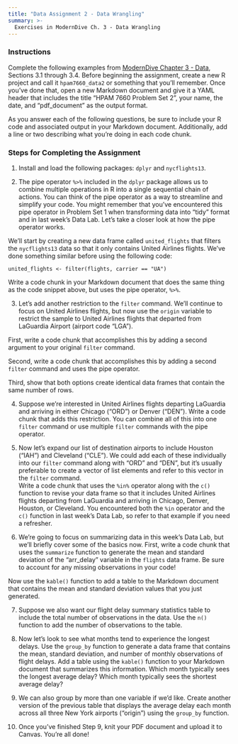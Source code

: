 ```yaml
---
title: "Data Assignment 2 - Data Wrangling"
summary: >-
  Exercises in ModernDive Ch. 3 - Data Wrangling
---
```


### Instructions

Complete the following examples from [ModernDive Chapter 3 - Data ](https://moderndive.com/3-wrangling.html), Sections 3.1 through 3.4. Before beginning the assignment, create a new R project and call it `hpam7660_data2` or something that you'll remember. Once you've done that, open a new Markdown document and give it a YAML header that includes the title "HPAM 7660 Problem Set 2", your name, the date, and "pdf_document" as the output format.

As you answer each of the following questions, be sure to include your R code and associated output in your Markdown document. Additionally, add a line or two describing what you're doing in each code chunk.

### Steps for Completing the Assignment

1. Install and load the following packages: `dplyr` and `nycflights13`. 

2. The pipe operator `%>%` included in the `dplyr` package allows us to combine multiple operations in R into a single sequential chain of actions. You can think of the pipe operator as a way to streamline and simplify your code. You might remember that you've encountered this pipe operator in Problem Set 1 when transforming data into "tidy" format and in last week's Data Lab. Let's take a closer look at how the pipe operator works. 

We'll start by creating a new data frame called `united_flights` that filters the `nycflights13` data so that it only contains United Airlines flights. We've done something similar before using the following code:

`united_flights <- filter(flights, carrier == "UA")`

Write a code chunk in your Markdown document that does the same thing as the code snippet above, but uses the pipe operator, `%>%`.

3. Let's add another restriction to the `filter` command. We'll continue to focus on United Airlines flights, but now use the `origin` variable to restrict the sample to United Airlines flights that departed from LaGuardia Airport (airport code "LGA"). 

First, write a code chunk that accomplishes this by adding a second argument to your original `filter` command.

Second, write a code chunk that accomplishes this by adding a second `filter` command and uses the pipe operator.

Third, show that both options create identical data frames that contain the same number of rows.

4. Suppose we're interested in United Airlines flights departing LaGuardia and arriving in either Chicago ("ORD") or Denver ("DEN"). Write a code chunk that adds this restriction. You can combine all of this into one `filter` command or use multiple `filter` commands with the pipe operator. 

5. Now let's expand our list of destination airports to include Houston ("IAH") and Cleveland ("CLE"). We could add each of these individually into our `filter` command along with "ORD" and "DEN", but it's usually preferable to create a vector of list elements and refer to this vector in the `filter` command.  
Write a code chunk that uses the `%in%` operator along with the `c()` function to revise your data frame so that it includes United Airlines flights departing from LaGuardia and arriving in Chicago, Denver, Houston, or Cleveland. You encountered both the `%in` operator and the `c()` function in last week's Data Lab, so refer to that example if you need a refresher.

6. We're going to focus on summarizing data in this week's Data Lab, but we'll briefly cover some of the basics now. First, write a code chunk that uses the `summarize` function to generate the mean and standard deviation of the "arr_delay" variable in the `flights` data frame. Be sure to account for any missing observations in your code!

Now use the `kable()` function to add a table to the Markdown document that contains the mean and standard deviation values that you just generated.

7. Suppose we also want our flight delay summary statistics table to include the total number of observations in the data. Use the `n()` function to add the number of observations to the table.

8. Now let's look to see what months tend to experience the longest delays. Use the `group_by` function to generate a data frame that contains the mean, standard deviation, and number of monthly observations of flight delays. Add a table using the `kable()` function to your Markdown document that summarizes this information. Which month typically sees the longest average delay? Which month typically sees the shortest average delay?

9. We can also group by more than one variable if we'd like. Create another version of the previous table that displays the average delay each month across all three New York airports ("origin") using the `group_by` function.

10. Once you’ve finished Step 9, knit your PDF document and upload it to Canvas. You're all done!

